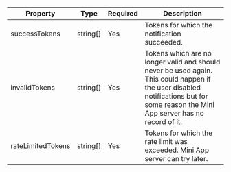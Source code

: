 | Property          | Type     | Required | Description                                                                                                                                                                        |
|-------------------|----------|----------|------------------------------------------------------------------------------------------------------------------------------------------------------------------------------------|
| successTokens     | string[] | Yes      | Tokens for which the notification succeeded.                                                                                                                                       |
| invalidTokens     | string[] | Yes      | Tokens which are no longer valid and should never be used again. This could happen if the user disabled notifications but for some reason the Mini App server has no record of it. |
| rateLimitedTokens | string[] | Yes      | Tokens for which the rate limit was exceeded. Mini App server can try later.                                                                                                       |
